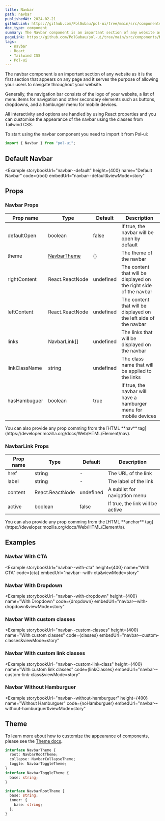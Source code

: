```yaml
---
title: Navbar
path: navbar
publishedAt: 2024-02-21
githubLink: https://github.com/PolGubau/pol-ui/tree/main/src/components/Navbar
doc_type: component
summary: The Navbar component is an important section of any website as it is the first section that appears on any page and it serves the purpose of allowing your users to navigate throughout your website.
pageLink: https://github.com/PolGubau/pol-ui/tree/main/src/components/Navbar
tags:
  - navbar
  - React
  - Tailwind CSS
  - Pol-ui
---
```








The navbar component is an important section of any website as it is the first section that appears on any page and it serves the purpose of allowing your users to navigate throughout your website.

Generally, the navigation bar consists of the logo of your website, a list of menu items for navigation and other secondary elements such as buttons, dropdowns, and a hamburger menu for mobile devices.

All interactivity and options are handled by using React properties and you can customise the appearance of the navbar using the classes from Tailwind CSS.

To start using the navbar component you need to import it from Pol-ui:

```jsx
import { Navbar } from "pol-ui";
```

## Default Navbar

<Example
  storybookUrl="navbar--default"
  height={400}
  name="Default Navbar"
  code={root}
  embedUrl="navbar--default&viewMode=story"
>
  <RootCode />
</Example>

## Props

### Navbar Props

| Prop name     | Type                  | Default   | Description                                                        |
| ------------- | --------------------- | --------- | ------------------------------------------------------------------ |
| defaultOpen   | boolean               | false     | If true, the navbar will be open by default                        |
| theme         | [NavbarTheme](#theme) | {}        | The theme of the navbar                                            |
| rightContent  | React.ReactNode       | undefined | The content that will be displayed on the right side of the navbar |
| leftContent   | React.ReactNode       | undefined | The content that will be displayed on the left side of the navbar  |
| links         | NavbarLink[]          | undefined | The links that will be displayed on the navbar                     |
| linkClassName | string                | undefined | The class name that will be applied to the links                   |
| hasHambuguer  | boolean               | true      | If true, the navbar will have a hamburger menu for mobile devices  |

<Callout emoji="💡">
  You can also provide any prop comming from the [HTML **nav**
  tag](https://developer.mozilla.org/docs/Web/HTML/Element/nav).
</Callout>

### NavbarLink Props

| Prop name | Type            | Default   | Description                      |
| --------- | --------------- | --------- | -------------------------------- |
| href      | string          | -         | The URL of the link              |
| label     | string          | -         | The label of the link            |
| content   | React.ReactNode | undefined | A sublist for navigation menu    |
| active    | boolean         | false     | If true, the link will be active |

<Callout emoji="💡">
  You can also provide any prop comming from the [HTML **anchor**
  tag](https://developer.mozilla.org/docs/Web/HTML/Element/a).
</Callout>

## Examples

### Navbar With CTA

<Example
  storybookUrl="navbar--with-cta"
  height={400}
  name="With CTA"
  code={cta}
  embedUrl="navbar--with-cta&viewMode=story"
>
  <CTACode />
</Example>

### Navbar With Dropdown

<Example
  storybookUrl="navbar--with-dropdown"
  height={400}
  name="With Dropdown"
  code={dropdown}
  embedUrl="navbar--with-dropdown&viewMode=story"
>
  <DropdownCode />
</Example>

### Navbar With custom classes

<Example
  storybookUrl="navbar--custom-classes"
  height={400}
  name="With custom classes"
  code={classes}
  embedUrl="navbar--custom-classes&viewMode=story"
>
  <ClassesCode />
</Example>

### Navbar With custom link classes

<Example
  storybookUrl="navbar--custom-link-class"
  height={400}
  name="With custom link classes"
  code={linkClasses}
  embedUrl="navbar--custom-link-class&viewMode=story"
>
  <LinkClassesCode />
</Example>

### Navbar Without Hamburguer

<Example
  storybookUrl="navbar--without-hamburguer"
  height={400}
  name="Without Hamburguer"
  code={noHamburguer}
  embedUrl="navbar--without-hamburguer&viewMode=story"
>
  <NoHamburguerCode />
</Example>

## Theme

To learn more about how to customize the appearance of components, please see the [Theme docs](/docs/theme).

```ts
interface NavbarTheme {
  root: NavbarRootTheme;
  collapse: NavbarCollapseTheme;
  toggle: NavbarToggleTheme;
}
interface NavbarToggleTheme {
  base: string;
}

interface NavbarRootTheme {
  base: string;
  inner: {
    base: string;
  };
}
```
